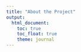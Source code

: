 ```yaml
---
title: "About the Project"
output: 
  html_document:
    toc: true
    toc_float: true
    theme: journal
---
```




